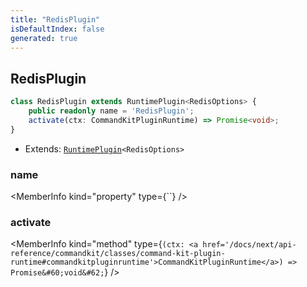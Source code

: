 ```yaml
---
title: "RedisPlugin"
isDefaultIndex: false
generated: true
---
```



<!-- This file was generated from the CommandKit source. Do not modify. Instead, re-run the "docgen" script -->


## RedisPlugin

<GenerationInfo sourceFile="packages/redis/src/index.ts" sourceLine="137" packageName="@commandkit/redis" />



```ts title="Signature"
class RedisPlugin extends RuntimePlugin<RedisOptions> {
    public readonly name = 'RedisPlugin';
    activate(ctx: CommandKitPluginRuntime) => Promise<void>;
}
```
* Extends: <code><a href='/docs/next/api-reference/commandkit/classes/runtime-plugin#runtimeplugin'>RuntimePlugin</a>&#60;RedisOptions&#62;</code>



<div className="members-wrapper">

### name

<MemberInfo kind="property" type={``}   />


### activate

<MemberInfo kind="method" type={`(ctx: <a href='/docs/next/api-reference/commandkit/classes/command-kit-plugin-runtime#commandkitpluginruntime'>CommandKitPluginRuntime</a>) => Promise&#60;void&#62;`}   />




</div>
